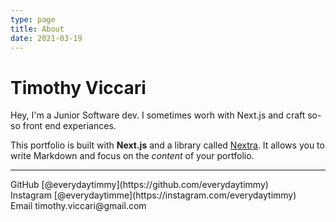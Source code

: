 ```yaml
---
type: page
title: About
date: 2021-03-19
---
```


# Timothy Viccari

Hey, I'm a Junior Software dev. I sometimes worh with Next.js and craft so-so front end experiances.

This portfolio is built with **Next.js** and a library called [Nextra](https://nextra.vercel.app/). It allows you to write Markdown and focus on the _content_ of your portfolio.


---

<div>
  GitHub [@everydaytimmy](https://github.com/everydaytimmy)
  <br />
  Instagram [@everydaytimme](https://instagram.com/everydaytimmy)
  <br />
  Email timothy.viccari@gmail.com
</div>
